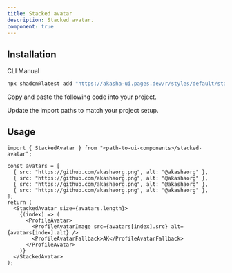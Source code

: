 ```yaml
---
title: Stacked avatar
description: Stacked avatar.
component: true
---
```


<ComponentPreview
  name="stacked-avatar-demo"
  description="A stacked avatar component."
/>

## Installation

<Tabs defaultValue="cli">

<TabsList>
  <TabsTrigger value="cli">CLI</TabsTrigger>
  <TabsTrigger value="manual">Manual</TabsTrigger>
</TabsList>
<TabsContent value="cli">

```bash
npx shadcn@latest add "https://akasha-ui.pages.dev/r/styles/default/stacked-avatar.json"
```

</TabsContent>

<TabsContent value="manual">

<Steps>

<Step>Copy and paste the following code into your project.</Step>

<ComponentSource name="stacked-avatar" />

<Step>Update the import paths to match your project setup.</Step>

</Steps>

</TabsContent>

</Tabs>

## Usage

```tsx
import { StackedAvatar } from "<path-to-ui-components>/stacked-avatar";
```

```tsx
const avatars = [
  { src: "https://github.com/akashaorg.png", alt: "@akashaorg" },
  { src: "https://github.com/akashaorg.png", alt: "@akashaorg" },
  { src: "https://github.com/akashaorg.png", alt: "@akashaorg" },
  { src: "https://github.com/akashaorg.png", alt: "@akashaorg" },
];
return (
  <StackedAvatar size={avatars.length}>
    {(index) => (
      <ProfileAvatar>
        <ProfileAvatarImage src={avatars[index].src} alt={avatars[index].alt} />
        <ProfileAvatarFallback>AK</ProfileAvatarFallback>
      </ProfileAvatar>
    )}
  </StackedAvatar>
);
```
